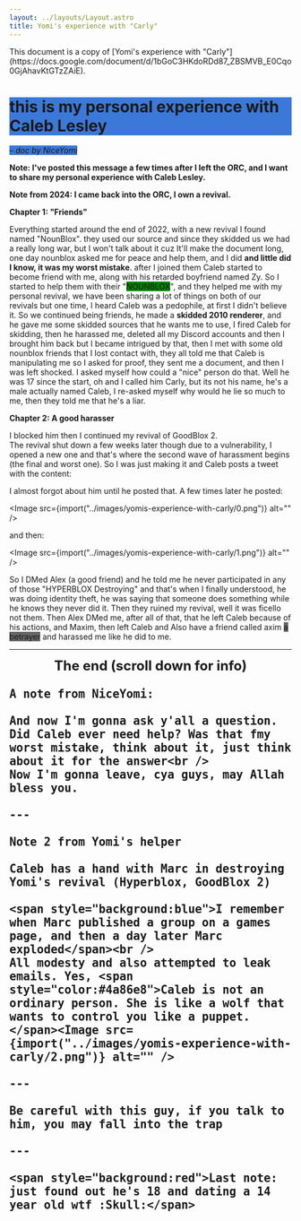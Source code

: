 ```yaml
---
layout: ../layouts/Layout.astro
title: Yomi's experience with "Carly"
---
```



<div class="notification">
	This document is a copy of [Yomi's experience with
	"Carly"](https://docs.google.com/document/d/1bGoC3HKdoRDd87_ZBSMVB_E0Cqo0GjAhavKtGTzZAiE).
</div>

<h1 style="background:#3c78d8">
	this is my personal experience with Caleb Lesley
</h1>
<em style="background:#3c78d8">&ndash; doc by NiceYomi</em>

**Note: I've posted this message a few times after I left the ORC, and I want to share my personal experience with Caleb Lesley.**

**Note from 2024: I came back into the ORC, I own a revival.**

**Chapter 1: "Friends"**

Everything started around the end of 2022, with a new revival I found named "NounBlox". they used our source and since they skidded us we had a really long war, but I won't talk about it cuz It'll make the document long, one day nounblox asked me for peace and help them, and I did **and little did I know, it was my worst mistake**. after I joined them Caleb started to become friend with me, along with his retarded boyfriend named Zy. So I started to help them with their "<span style="background:green">NOUNBLOX</span>", and they helped me with my personal revival, we have been sharing a lot of things on both of our revivals but one time, I heard Caleb was a pedophile, at first I didn't believe it. So we continued being friends, he made a **skidded 2010 renderer**, and he gave me some skidded sources that he wants me to use, I fired Caleb for skidding, then he harassed me, deleted all my Discord accounts and then I brought him back but I became intrigued by that, then I met with some old nounblox friends that I lost contact with, they all told me that Caleb is manipulating me so I asked for proof, they sent me a document, and then I was left shocked. I asked myself how could a "nice" person do that. Well he was 17 since the start, oh and I called him Carly, but its not his name, he's a male actually named Caleb, I re-asked myself why would he lie so much to me, then they told me that he's a liar.

**Chapter 2: A good harasser**

I blocked him then I continued my revival of GoodBlox 2.  
The revival shut down a few weeks later though due to a vulnerability, I opened a new one and that's where the second wave of harassment begins (the final and worst one). So I was just making it and Caleb posts a tweet with the content:

I almost forgot about him until he posted that. A few times later he posted:

<Image src={import("../images/yomis-experience-with-carly/0.png")} alt="" />

and then:

<Image src={import("../images/yomis-experience-with-carly/1.png")} alt="" />

So I DMed Alex (a good friend) and he told me he never participated in any of those "HYPERBLOX Destroying" and that's when I finally understood, he was doing identity theft, he was saying that someone does something while he knows they never did it. Then they ruined my revival, well it was ficello not them. Then Alex DMed me, after all of that, that he left Caleb because of his actions, and Maxim, then left Caleb and Also have a friend called axim <span style="background:#666">a betrayer</span> and harassed me like he did to me.

---

<strong style="font-size:1.5rem">
	<div style="text-align:center">
		The end  
    	(scroll down for info)
    </div>

    A note from NiceYomi:

    And now I'm gonna ask y'all a question. Did Caleb ever need help? Was that fmy worst mistake, think about it, just think about it for the answer<br />
    Now I'm gonna leave, cya guys, may Allah bless you.

    ---

    Note 2 from Yomi's helper

    Caleb has a hand with Marc in destroying Yomi's revival (Hyperblox, GoodBlox 2)

    <span style="background:blue">I remember when Marc published a group on a games page, and then a day later Marc exploded</span><br />
    All modesty and also attempted to leak emails. Yes, <span style="color:#4a86e8">Caleb is not an ordinary person. She is like a wolf that wants to control you like a puppet.</span><Image src={import("../images/yomis-experience-with-carly/2.png")} alt="" />

    ---

    Be careful with this guy, if you talk to him, you may fall into the trap

    ---

    <span style="background:red">Last note: just found out he's 18 and dating a 14 year old wtf :Skull:</span>

</strong>
